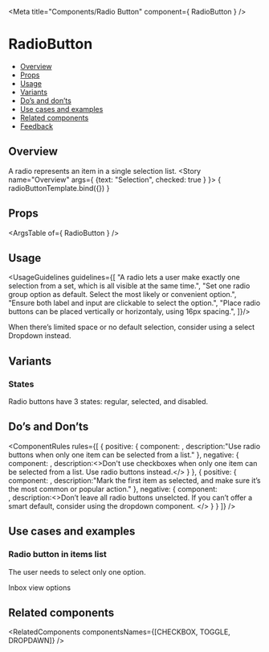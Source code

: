 
<Meta
  title="Components/Radio Button"
  component={ RadioButton }
/>

<!--- Component template -->


<!--- Component documentation -->

# RadioButton
- [Overview](#overview)
- [Props](#props)
- [Usage](#usage)
- [Variants](#variants)
- [Do’s and don’ts](#dos-and-donts)
- [Use cases and examples](#use-cases-and-examples)
- [Related components](#related-components)
- [Feedback](#feedback)

## Overview
A radio represents an item in a single selection list.
<Canvas>
  <Story name="Overview"
         args={ {text: "Selection", checked: true } }>
    { radioButtonTemplate.bind({}) }
  </Story>
</Canvas>

## Props
<ArgsTable of={ RadioButton } />

## Usage
<UsageGuidelines guidelines={[
  "A radio lets a user make exactly one selection from a set, which is all visible at the same time.",
  "Set one radio group option as default. Select the most likely or convenient option.",
  "Ensure both label and input are clickable to select the option.",
  "Place radio buttons  can be placed vertically or horizontaly, using 16px spacing.",
]}/>

<Tip>When there’s limited space or no default selection, consider using a select <Link href="/?path=/docs/components-dropdown--overview">Dropdown</Link> instead.</Tip>

## Variants
### States
Radio buttons have 3 states: regular, selected, and disabled.
<Canvas>
  <Story name="States">
    <RadioButton text="Regular" />
    <RadioButton text="Selected" checked />
    <RadioButton text="Disabled" disabled />
  </Story>
</Canvas>

## Do’s and Don’ts
<ComponentRules
  rules={[
    {
      positive: {
        component:
          <DialogContentContainer className="monday-style-radio-buttons_wrapper">
            <RadioButton text="Item 1" />
            <RadioButton text="Item 2" checked />
          </DialogContentContainer>,
        description:"Use radio buttons when only one item can be selected from a list."
      },
      negative: {
        component:
          <DialogContentContainer className="monday-style-radio-buttons_wrapper">
            <RadioButton text="Item 1" checked />
            <RadioButton text="Item 2" checked />
          </DialogContentContainer>,
        description:<>Don't use <Link href="/?path=/docs/components-checkbox--overview" size={Link.sizes.MEDIUM}>checkboxes</Link> when only one item can be selected from a list. Use radio buttons instead.</>
      }
    },
    {
      positive: {
        component:
        <DialogContentContainer className="monday-style-radio-buttons_wrapper">
            <RadioButton text="Item 1" checked />
            <RadioButton text="Item 2" />
            <RadioButton text="Item 3" />
          </DialogContentContainer>,
        description:"Mark the first item as selected, and make sure it’s the most common or popular action."
      },
      negative: {
        component:     
        <DialogContentContainer className="monday-style-radio-buttons_wrapper">
            <RadioButton text="Item 1" />
            <RadioButton text="Item 2" />
            <RadioButton text="Item 3" />
        </DialogContentContainer>,
        description:<>Don’t leave all radio buttons unselcted. If you can’t offer a smart default, consider using the <Link href="/?path=/docs/components-dropdown--overview" size={Link.sizes.MEDIUM}>dropdown component.</Link> </>
      }
    }
  ]}
/>


## Use cases and examples
### Radio button in items list
The user needs to select only one option.
<Canvas>
  <Story name="Radio button in items list">
    <div className="monday-style-radio-buttons_wrapper-column">
      <div>Inbox view options</div>
      <RadioButton text="Inbox updates" checked />
      <RadioButton text="I was mentioned" />
      <RadioButton text="All updates" />
    </div>
  </Story>
</Canvas>

## Related components
<RelatedComponents componentsNames={[CHECKBOX, TOGGLE, DROPDAWN]} />